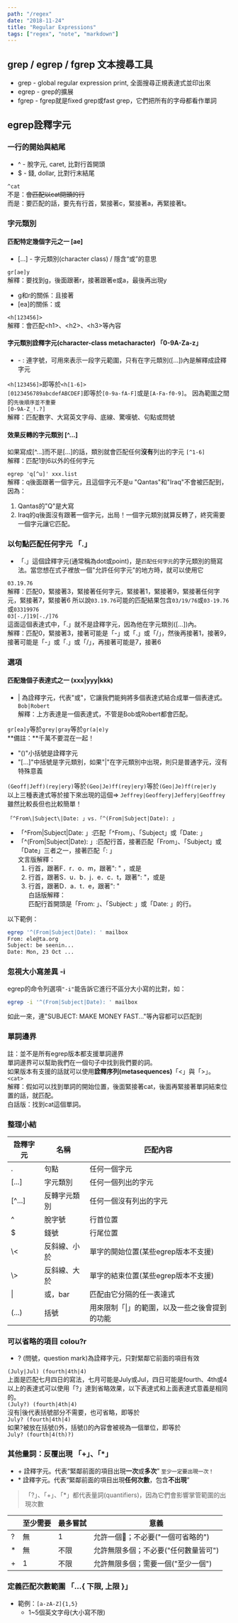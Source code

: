 ```yaml
---
path: "/regex"
date: "2018-11-24"
title: "Regular Expressions"
tags: ["regex", "note", "markdown"]
---
```


## grep / egrep / fgrep  文本搜尋工具
* grep - global regular expression print, 全面搜尋正規表達式並印出來
* egrep - grep的擴展
* fgrep - fgrep就是fixed grep或fast grep，它們把所有的字母都看作單詞

## egrep詮釋字元
### 一行的開始與結尾
* ^ - 脫字元, caret, 比對行首開頭
* $ - 錢, dollar, 比對行末結尾

```^cat``` <br>
不是：~~會匹配以cat開頭的行~~ <br>
而是：要匹配的話，要先有行首，緊接著c，緊接著a，再緊接著t。

### 字元類別
#### 匹配特定幾個字元之一 [ae]
* [...] - 字元類別(character class) / 隱含“或”的意思

```gr[ae]y``` <br>
解釋：要找到g，後面跟著r，接著跟著e或a，最後再出現y
* g和r的關係：且接著
* [ea]的關係：或

```<h[123456]>``` <br>
解釋：會匹配\<h1\>、\<h2\>、\<h3\>等內容

#### 字元類別詮釋字元(character-class metacharacter) 「0-9A-Za-z」
* \- : 連字號，可用來表示一段字元範圍，只有在字元類別([...])內是解釋成詮釋字元

```<h[123456]>```即等於```<h[1-6]>``` <br>
```[0123456789abcdefABCDEF]```即等於```[0-9a-fA-F]```或是```[A-Fa-f0-9]```。
因為範圍之間的```先後順序並不重要``` <br>
```[0-9A-Z_!.?]``` <br>
解釋：匹配數字、大寫英文字母、底線、驚嘆號、句點或問號

#### 效果反轉的字元類別 [^...]
如果寫成[^...]而不是[...]的話，類別就會匹配任何**沒有**列出的字元
```[^1-6]``` <br>
解釋：匹配1到6以外的任何字元

```egrep 'q[^u]' xxx.list``` <br>
解釋：q後面跟著一個字元，且這個字元不是u
"Qantas"和"Iraq"不會被匹配到，因為：
1. Qantas的"Q"是大寫
2. Iraq的q後面沒有跟著一個字元，出局！一個字元類別就算反轉了，終究需要一個字元讓它匹配。

### 以句點匹配任何字元 「.」
* 「.」這個詮釋字元(通常稱為dot或point)，是```匹配任何字元```的字元類別的簡寫法。當您想在式子裡放一個"允許任何字元"的地方時，就可以使用它

```03.19.76``` <br>
解釋：匹配0，緊接著3，緊接著任何字元，緊接著1，緊接著9，緊接著任何字元，緊接著7，緊接著6
所以說```03.19.76```可能的匹配結果包含```03/19/76```或```03-19.76```或```03319976```<br>
```03[-./]19[-./]76```<br>
這面這個表達式中，「.」就不是詮釋字元，因為他在字元類別([...])內。 <br>
解釋：匹配0，緊接著3，接著可能是「-」或「.」或「/」，然後再接著1，接著9，接著可能是「-」或「.」或「/」，再接著可能是7，接著6

### 選項
#### 匹配幾個子表達式之一 (xxx|yyy|kkk)
* | 為詮釋字元，代表"或"，它讓我們能夠將多個表達式結合成單一個表達式。 <br>
```Bob|Robert``` <br>
解釋：上方表達是一個表達式，不管是Bob或Robert都會匹配。

```gr[ea]y```等於```grey|gray```等於```gr(a|e)y```<br>
**備註：**千萬不要混在一起！
* "()"小括號是詮釋字元
* "[...]"中括號是字元類別，如果"|"在字元類別中出現，則只是普通字元，沒有特殊意義

```(Geoff|Jeff)(rey|ery)```等於```(Geo|Je)ff(rey|ery)```等於```(Geo|Je)ff(re|er)y```<br>
以上三種表達式等於接下來出現的這個=> ```Jeffrey|Geoffery|Jeffery|Geoffrey``` <br>
雖然比較長但也比較簡單！

```「^From\|Subject\|Date: 」vs.「^(From|Subject|Date): 」``` <br>
* 「^From\|Subject\|Date: 」:匹配「^From」、「Subject」或「Date: 」
* 「^(From|Subject|Date): 」:匹配行首，接著匹配「From」、「Subject」或「Date」三者之一，接著匹配「: 」<br>
文言版解釋： <br>
  1) 行首，跟著F．r．o．m，跟著": " ，或是<br>
  2) 行首，跟著S．u．b．j．e．c．t，跟著": "，或是<br>
  3) 行首，跟著D．a．t．e，跟著": "<br>
白話版解釋：<br>
  匹配行首開頭是「From: 」、「Subject: 」或「Date: 」的行。<br>

以下範例：
```bash
egrep '^(From|Subject|Date): ' mailbox
From: ele@ta.org
Subject: be seenin...
Date: Mon, 23 Oct ...
```

### 忽視大小寫差異 -i
egrep的命令列選項```"-i"```能告訴它進行不區分大小寫的比對，如： <br>
```bash
egrep -i '^(From|Subject|Date): ' mailbox
```
如此一來，連"SUBJECT: MAKE MONEY FAST..."等內容都可以匹配到

### 單詞邊界
註：並不是所有egrep版本都支援單詞邊界 <br>
單詞邊界可以幫助我們在一個句子中找到我們要的詞。 <br>
如果版本有支援的話就可以使用**詮釋序列(metasequences)**「\<」與「\>」。<br>
```<cat>```<br>
解釋：假如可以找到單詞的開始位置，後面緊接著cat，後面再緊接著單詞結束位置的話，就匹配。<br>
白話版：找到cat這個單詞。

### 整理小結

| 詮釋字元 | 名稱 | 匹配內容 |
|---|---|---|
| . | 句點 | 任何一個字元 |
| \[...\] | 字元類別 | 任何一個列出的字元 |
| \[^...\] | 反轉字元類別 | 任何一個沒有列出的字元 |
| ^ | 脫字號 | 行首位置 |
| $ | 錢號 | 行尾位置 |
| \\< | 反斜線、小於 | 單字的開始位置(某些egrep版本不支援) |
| \\> | 反斜線、大於 | 單字的結束位置(某些egrep版本不支援) |
| \| | 或，bar | 匹配由它分隔的任一表達式 |
| (...) | 括號 | 用來限制「\|」的範圍，以及一些之後會提到的功能 |

### 可以省略的項目 colou?r
* ? (問號，question mark)為詮釋字元，只對緊鄰它前面的項目有效

```(July|Jul) (fourth|4th|4)```<br>
上面是匹配七月四日的寫法，七月可能是July或Jul，四日可能是fourth、4th或4<br>
以上的表達式可以使用「?」達到省略效果，以下表達式和上面表達式意義是相同的。<br>
```(July?) (fourth|4th|4)``` <br>
沒有\|後代表括號部分不需要，也可省略，即等於<br>
```July? (fourth|4th|4)```<br>
如果?被放在括號()外，括號()的內容會被視為一個單位，即等於<br>
```July? (fourth|4(th)?)```

### 其他量詞：反覆出現 「+」、「*」
* \+ 詮釋字元。代表“緊鄰前面的項目出現**一次**或**多次**” ```至少一定要出現一次！```
* \* 詮釋字元。代表“緊鄰前面的項目出現**任何次數**，包含**不出現**”

> 「?」、「+」、「*」都代表量詞(quantifiers)，因為它們會影響掌管範圍的出現次數

| | 至少需要 | 最多嘗試 | 意義 |
|---|---|---|---|
| ? | 無 | 1 | 允許一個；不必要("一個可省略的") |
| * | 無 | 不限 | 允許無限多個；不必要("任何數量皆可") |
| + | 1 | 不限 | 允許無限多個；需要一個("至少一個")

### 定義匹配次數範圍 「...{ 下限, 上限 }」
* 範例：```[a-zA-Z]{1,5}```
  * 1~5個英文字母(大小寫不限)

